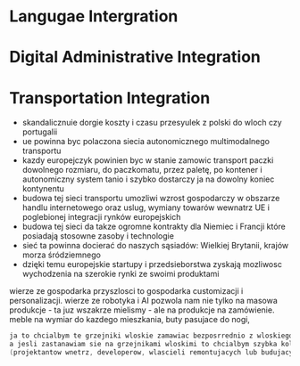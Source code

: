 # Langugae Intergration

# Digital Administrative Integration

# Transportation Integration

* skandalicznuie dorgie koszty i czasu przesyulek z polski do wloch czy portugalii
* ue powinna byc polaczona siecia autonomicznego multimodalnego transportu 
* kazdy europejczyk powinien byc w stanie zamowic transport paczki dowolnego rozmiaru, do paczkomatu, przez paletę, po kontener i autonomiczny system tanio i szybko dostarczy ja na dowolny koniec kontynentu
* budowa tej sieci transportu umozliwi wzrost gospodarczy w obszarze handlu internetowego oraz uslug, wymiany towarów wewnatrz UE i poglebionej integracji rynków europejskich
* budowa tej sieci da takze ogromne kontrakty dla Niemiec i Francji które posiadają stosowne zasoby i technologie
* sieć ta powinna docierać do naszych sąsiadów: Wielkiej Brytanii, krajów morza śródziemnego
* dzięki temu europejskie startupy i przedsieborstwa zyskają mozliwosc wychodzenia na szerokie rynki ze swoimi produktami

wierze ze gospodarka przyszlosci to gospodarka customizacji i personalizacji.
wierze ze robotyka i AI pozwola nam nie tylko na masowa produkcje - ta juz wszakrze mielismy - ale na produkcje na zamówienie.
meble na wymiar do kazdego mieszkania, buty pasujace do nogi, 

``` as consument
ja to chcialbym te grzejniki wloskie zamawiac bezposrrednio z wloskiego sklepu internetowego u producenta, na zamoiwienie, za pomoca kreatora online, ktory zmienia kolor, wielkosc, ksztalt, materialy itd.
a jesli zastanawiam sie na grzejnikami wloskimi to chcialbym szybka koleja nocnym pociagiem pojechac do wloch i obejrzec je bezposrednio w hali taargowej gdzie wloscy produceci wystawiaja swoje produkty dla gosci z calej europy
(projektantow wnetrz, developerow, wlascieli remontujacych lub budujacych zajraznych aerchuektura wnetrz ktorrzy przykechali szybla koleja z calej europy i nie tylko do calorocznej hali wystawiwenniczje wloskiego designu i produktow poogladac ich towary.)
```
